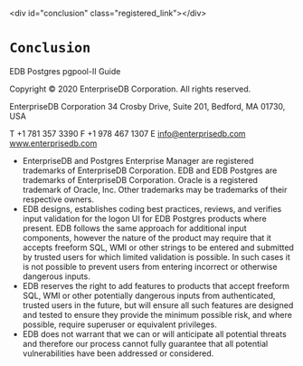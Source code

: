 \<div id="conclusion" class="registered\_link"\>\</div\>

# `Conclusion`

EDB Postgres pgpool-II Guide

Copyright © 2020 EnterpriseDB Corporation. All rights reserved.

EnterpriseDB Corporation 34 Crosby Drive, Suite 201, Bedford, MA 01730, USA

T +1 781 357 3390 F +1 978 467 1307 E <info@enterprisedb.com> www.enterprisedb.com

  - EnterpriseDB and Postgres Enterprise Manager are registered trademarks of EnterpriseDB Corporation. EDB and EDB Postgres are trademarks of EnterpriseDB Corporation. Oracle is a registered trademark of Oracle, Inc. Other trademarks may be trademarks of their respective owners.
  - EDB designs, establishes coding best practices, reviews, and verifies input validation for the logon UI for EDB Postgres products where present. EDB follows the same approach for additional input components, however the nature of the product may require that it accepts freeform SQL, WMI or other strings to be entered and submitted by trusted users for which limited validation is possible. In such cases it is not possible to prevent users from entering incorrect or otherwise dangerous inputs.
  - EDB reserves the right to add features to products that accept freeform SQL, WMI or other potentially dangerous inputs from authenticated, trusted users in the future, but will ensure all such features are designed and tested to ensure they provide the minimum possible risk, and where possible, require superuser or equivalent privileges.
  - EDB does not warrant that we can or will anticipate all potential threats and therefore our process cannot fully guarantee that all potential vulnerabilities have been addressed or considered.
